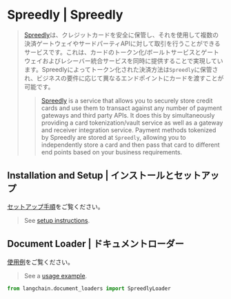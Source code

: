 # Spreedly | Spreedly

> [Spreedly](https://docs.spreedly.com/)は、クレジットカードを安全に保管し、それを使用して複数の決済ゲートウェイやサードパーティAPIに対して取引を行うことができるサービスです。これは、カードのトークン化/ボールトサービスとゲートウェイおよびレシーバー統合サービスを同時に提供することで実現しています。Spreedlyによってトークン化された決済方法は`Spreedly`に保管され、ビジネスの要件に応じて異なるエンドポイントにカードを渡すことが可能です。
>
> > [Spreedly](https://docs.spreedly.com/) is a service that allows you to securely store credit cards and use them to transact against any number of payment gateways and third party APIs. It does this by simultaneously providing a card tokenization/vault service as well as a gateway and receiver integration service. Payment methods tokenized by Spreedly are stored at `Spreedly`, allowing you to independently store a card and then pass that card to different end points based on your business requirements.

## Installation and Setup | インストールとセットアップ

[セットアップ手順](/docs/integrations/document_loaders/spreedly)をご覧ください。

> See [setup instructions](/docs/integrations/document_loaders/spreedly).

## Document Loader | ドキュメントローダー

[使用例](/docs/integrations/document_loaders/spreedly)をご覧ください。

> See a [usage example](/docs/integrations/document_loaders/spreedly).

```python
from langchain.document_loaders import SpreedlyLoader
```
